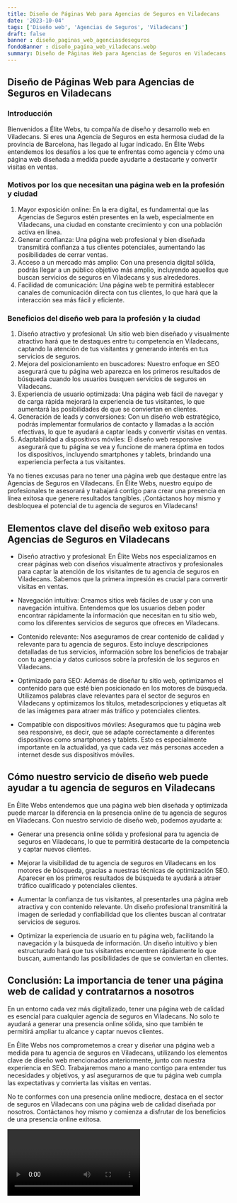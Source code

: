 ```yaml
---
title: Diseño de Páginas Web para Agencias de Seguros en Viladecans
date: '2023-10-04'
tags: ['Diseño web', 'Agencias de Seguros', 'Viladecans']
draft: false
banner : diseño_paginas_web_agenciasdeseguros
fondoBanner : diseño_pagina_web_viladecans.webp
summary: Diseño de Páginas Web para Agencias de Seguros en Viladecans
---
```


## Diseño de Páginas Web para Agencias de Seguros en Viladecans

### Introducción
Bienvenidos a Élite Webs, tu compañía de diseño y desarrollo web en Viladecans. Si eres una Agencia de Seguros en esta hermosa ciudad de la provincia de Barcelona, has llegado al lugar indicado. En Élite Webs entendemos los desafíos a los que te enfrentas como agencia y cómo una página web diseñada a medida puede ayudarte a destacarte y convertir visitas en ventas.

### Motivos por los que necesitan una página web en la profesión y ciudad
1. Mayor exposición online: En la era digital, es fundamental que las Agencias de Seguros estén presentes en la web, especialmente en Viladecans, una ciudad en constante crecimiento y con una población activa en línea.
2. Generar confianza: Una página web profesional y bien diseñada transmitirá confianza a tus clientes potenciales, aumentando las posibilidades de cerrar ventas.
3. Acceso a un mercado más amplio: Con una presencia digital sólida, podrás llegar a un público objetivo más amplio, incluyendo aquellos que buscan servicios de seguros en Viladecans y sus alrededores.
4. Facilidad de comunicación: Una página web te permitirá establecer canales de comunicación directa con tus clientes, lo que hará que la interacción sea más fácil y eficiente.

### Beneficios del diseño web para la profesión y la ciudad
1. Diseño atractivo y profesional: Un sitio web bien diseñado y visualmente atractivo hará que te destaques entre tu competencia en Viladecans, captando la atención de tus visitantes y generando interés en tus servicios de seguros.
2. Mejora del posicionamiento en buscadores: Nuestro enfoque en SEO asegurará que tu página web aparezca en los primeros resultados de búsqueda cuando los usuarios busquen servicios de seguros en Viladecans.
3. Experiencia de usuario optimizada: Una página web fácil de navegar y de carga rápida mejorará la experiencia de tus visitantes, lo que aumentará las posibilidades de que se conviertan en clientes.
4. Generación de leads y conversiones: Con un diseño web estratégico, podrás implementar formularios de contacto y llamadas a la acción efectivas, lo que te ayudará a captar leads y convertir visitas en ventas.
5. Adaptabilidad a dispositivos móviles: El diseño web responsive asegurará que tu página se vea y funcione de manera óptima en todos los dispositivos, incluyendo smartphones y tablets, brindando una experiencia perfecta a tus visitantes.

Ya no tienes excusas para no tener una página web que destaque entre las Agencias de Seguros en Viladecans. En Élite Webs, nuestro equipo de profesionales te asesorará y trabajará contigo para crear una presencia en línea exitosa que genere resultados tangibles. ¡Contáctanos hoy mismo y desbloquea el potencial de tu agencia de seguros en Viladecans!

<GifSeo />

<Cta />

## Elementos clave del diseño web exitoso para Agencias de Seguros en Viladecans

- Diseño atractivo y profesional: En Élite Webs nos especializamos en crear páginas web con diseños visualmente atractivos y profesionales para captar la atención de los visitantes de tu agencia de seguros en Viladecans. Sabemos que la primera impresión es crucial para convertir visitas en ventas.

- Navegación intuitiva: Creamos sitios web fáciles de usar y con una navegación intuitiva. Entendemos que los usuarios deben poder encontrar rápidamente la información que necesitan en tu sitio web, como los diferentes servicios de seguros que ofreces en Viladecans.

- Contenido relevante: Nos aseguramos de crear contenido de calidad y relevante para tu agencia de seguros. Esto incluye descripciones detalladas de tus servicios, información sobre los beneficios de trabajar con tu agencia y datos curiosos sobre la profesión de los seguros en Viladecans.

- Optimizado para SEO: Además de diseñar tu sitio web, optimizamos el contenido para que esté bien posicionado en los motores de búsqueda. Utilizamos palabras clave relevantes para el sector de seguros en Viladecans y optimizamos los títulos, metadescripciones y etiquetas alt de las imágenes para atraer más tráfico y potenciales clientes.

- Compatible con dispositivos móviles: Aseguramos que tu página web sea responsive, es decir, que se adapte correctamente a diferentes dispositivos como smartphones y tablets. Esto es especialmente importante en la actualidad, ya que cada vez más personas acceden a internet desde sus dispositivos móviles.

## Cómo nuestro servicio de diseño web puede ayudar a tu agencia de seguros en Viladecans

En Élite Webs entendemos que una página web bien diseñada y optimizada puede marcar la diferencia en la presencia online de tu agencia de seguros en Viladecans. Con nuestro servicio de diseño web, podemos ayudarte a:

- Generar una presencia online sólida y profesional para tu agencia de seguros en Viladecans, lo que te permitirá destacarte de la competencia y captar nuevos clientes.

- Mejorar la visibilidad de tu agencia de seguros en Viladecans en los motores de búsqueda, gracias a nuestras técnicas de optimización SEO. Aparecer en los primeros resultados de búsqueda te ayudará a atraer tráfico cualificado y potenciales clientes.

- Aumentar la confianza de tus visitantes, al presentarles una página web atractiva y con contenido relevante. Un diseño profesional transmitirá la imagen de seriedad y confiabilidad que los clientes buscan al contratar servicios de seguros.

- Optimizar la experiencia de usuario en tu página web, facilitando la navegación y la búsqueda de información. Un diseño intuitivo y bien estructurado hará que tus visitantes encuentren rápidamente lo que buscan, aumentando las posibilidades de que se conviertan en clientes.

## Conclusión: La importancia de tener una página web de calidad y contratarnos a nosotros

En un entorno cada vez más digitalizado, tener una página web de calidad es esencial para cualquier agencia de seguros en Viladecans. No solo te ayudará a generar una presencia online sólida, sino que también te permitirá ampliar tu alcance y captar nuevos clientes.

En Élite Webs nos comprometemos a crear y diseñar una página web a medida para tu agencia de seguros en Viladecans, utilizando los elementos clave de diseño web mencionados anteriormente, junto con nuestra experiencia en SEO. Trabajaremos mano a mano contigo para entender tus necesidades y objetivos, y así asegurarnos de que tu página web cumpla las expectativas y convierta las visitas en ventas.

No te conformes con una presencia online mediocre, destaca en el sector de seguros en Viladecans con una página web de calidad diseñada por nosotros. Contáctanos hoy mismo y comienza a disfrutar de los beneficios de una presencia online exitosa.

<Video />

<CtaBot job='Agencias de Seguros' city='Viladecans'/>

<Gmaps query='Viladecans+españa+maps' />